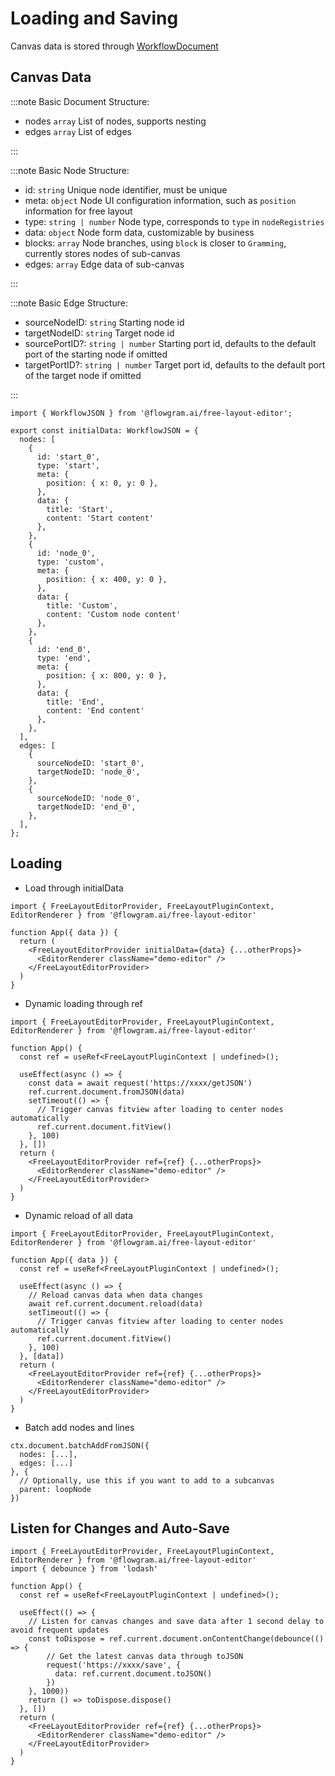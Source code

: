 # Loading and Saving

Canvas data is stored through [WorkflowDocument](/api/core/workflow-document.html)

## Canvas Data

:::note Basic Document Structure:

- nodes `array` List of nodes, supports nesting
- edges `array` List of edges

:::

:::note Basic Node Structure:

- id: `string` Unique node identifier, must be unique
- meta: `object` Node UI configuration information, such as `position` information for free layout
- type: `string | number` Node type, corresponds to `type` in `nodeRegistries`
- data: `object` Node form data, customizable by business
- blocks: `array` Node branches, using `block` is closer to `Gramming`, currently stores nodes of sub-canvas
- edges: `array` Edge data of sub-canvas

:::

:::note Basic Edge Structure:

- sourceNodeID: `string` Starting node id
- targetNodeID: `string` Target node id
- sourcePortID?: `string | number` Starting port id, defaults to the default port of the starting node if omitted
- targetPortID?: `string | number` Target port id, defaults to the default port of the target node if omitted

:::

```tsx pure title="initial-data.ts"
import { WorkflowJSON } from '@flowgram.ai/free-layout-editor';

export const initialData: WorkflowJSON = {
  nodes: [
    {
      id: 'start_0',
      type: 'start',
      meta: {
        position: { x: 0, y: 0 },
      },
      data: {
        title: 'Start',
        content: 'Start content'
      },
    },
    {
      id: 'node_0',
      type: 'custom',
      meta: {
        position: { x: 400, y: 0 },
      },
      data: {
        title: 'Custom',
        content: 'Custom node content'
      },
    },
    {
      id: 'end_0',
      type: 'end',
      meta: {
        position: { x: 800, y: 0 },
      },
      data: {
        title: 'End',
        content: 'End content'
      },
    },
  ],
  edges: [
    {
      sourceNodeID: 'start_0',
      targetNodeID: 'node_0',
    },
    {
      sourceNodeID: 'node_0',
      targetNodeID: 'end_0',
    },
  ],
};
```

## Loading

- Load through initialData

```tsx pure
import { FreeLayoutEditorProvider, FreeLayoutPluginContext, EditorRenderer } from '@flowgram.ai/free-layout-editor'

function App({ data }) {
  return (
    <FreeLayoutEditorProvider initialData={data} {...otherProps}>
      <EditorRenderer className="demo-editor" />
    </FreeLayoutEditorProvider>
  )
}
```

- Dynamic loading through ref

```tsx pure
import { FreeLayoutEditorProvider, FreeLayoutPluginContext, EditorRenderer } from '@flowgram.ai/free-layout-editor'

function App() {
  const ref = useRef<FreeLayoutPluginContext | undefined>();

  useEffect(async () => {
    const data = await request('https://xxxx/getJSON')
    ref.current.document.fromJSON(data)
    setTimeout(() => {
      // Trigger canvas fitview after loading to center nodes automatically
      ref.current.document.fitView()
    }, 100)
  }, [])
  return (
    <FreeLayoutEditorProvider ref={ref} {...otherProps}>
      <EditorRenderer className="demo-editor" />
    </FreeLayoutEditorProvider>
  )
}
```

- Dynamic reload of all data

```tsx pure
import { FreeLayoutEditorProvider, FreeLayoutPluginContext, EditorRenderer } from '@flowgram.ai/free-layout-editor'

function App({ data }) {
  const ref = useRef<FreeLayoutPluginContext | undefined>();

  useEffect(async () => {
    // Reload canvas data when data changes
    await ref.current.document.reload(data)
    setTimeout(() => {
      // Trigger canvas fitview after loading to center nodes automatically
      ref.current.document.fitView()
    }, 100)
  }, [data])
  return (
    <FreeLayoutEditorProvider ref={ref} {...otherProps}>
      <EditorRenderer className="demo-editor" />
    </FreeLayoutEditorProvider>
  )
}
```
- Batch add nodes and lines

```tsx pure
ctx.document.batchAddFromJSON({
  nodes: [...],
  edges: [...]
}, {
  // Optionally, use this if you want to add to a subcanvas
  parent: loopNode
})
```

## Listen for Changes and Auto-Save

```tsx pure
import { FreeLayoutEditorProvider, FreeLayoutPluginContext, EditorRenderer } from '@flowgram.ai/free-layout-editor'
import { debounce } from 'lodash'

function App() {
  const ref = useRef<FreeLayoutPluginContext | undefined>();

  useEffect(() => {
    // Listen for canvas changes and save data after 1 second delay to avoid frequent updates
    const toDispose = ref.current.document.onContentChange(debounce(() => {
        // Get the latest canvas data through toJSON
        request('https://xxxx/save', {
          data: ref.current.document.toJSON()
        })
    }, 1000))
    return () => toDispose.dispose()
  }, [])
  return (
    <FreeLayoutEditorProvider ref={ref} {...otherProps}>
      <EditorRenderer className="demo-editor" />
    </FreeLayoutEditorProvider>
  )
}
```
